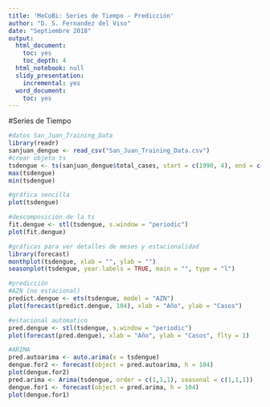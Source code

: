 ```yaml
---
title: 'MeCoBi: Series de Tiempo - Predicción'
author: "D. S. Fernandez del Viso"
date: "Septiembre 2018"
output:
  html_document:
    toc: yes
    toc_depth: 4
  html_notebook: null
  slidy_presentation:
    incremental: yes
  word_document:
    toc: yes
---
```

#Series de Tiempo


```r
#datos San_Juan_Training_Data
library(readr)
sanjuan_dengue <- read_csv("San_Juan_Training_Data.csv")
#crear objeto ts
tsdengue <- ts(sanjuan_dengue$total_cases, start = c(1990, 4), end = c(2009, 4), frequency = 52)
max(tsdengue)
min(tsdengue)
```

```r
#gráfica sencilla
plot(tsdengue)
```

```r
#descomposición de la ts
fit.dengue <- stl(tsdengue, s.window = "periodic")
plot(fit.dengue)
```

```r
#gráficas para ver detalles de meses y estacionalidad
library(forecast)
monthplot(tsdengue, xlab = "", ylab = "")
seasonplot(tsdengue, year.labels = TRUE, main = "", type = "l")
```

```r
#predicción
#AZN (no estacional)
predict.dengue <- ets(tsdengue, model = "AZN")
plot(forecast(predict.dengue, 104), xlab = "Año", ylab = "Casos")
```

```r
#estacional automatico
pred.dengue <- stl(tsdengue, s.window = "periodic")
plot(forecast(pred.dengue), xlab = "Año", ylab = "Casos", flty = 1)
```

```r
#ARIMA
pred.autoarima <- auto.arima(x = tsdengue)
dengue.for2 <- forecast(object = pred.autoarima, h = 104)
plot(dengue.for2)
pred.arima <- Arima(tsdengue, order = c(1,1,1), seasonal = c(1,1,1))
dengue.for1 <- forecast(object = pred.arima, h = 104)
plot(dengue.for1)
```



